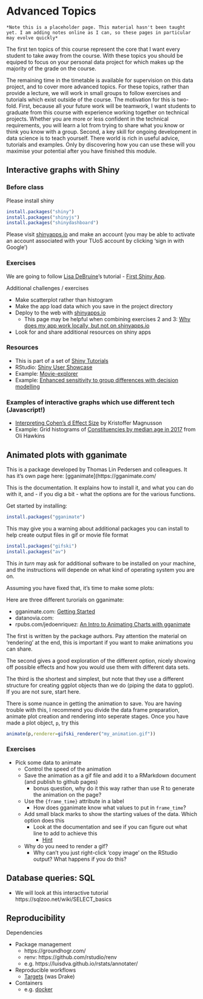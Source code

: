 # Advanced Topics {-}

```block
*Note this is a placeholder page. This material hasn't been taught yet. I am adding notes online as I can, so these pages in particular may evolve quickly*
```

The first ten topics of this course represent the core that I want every student to take away from the course. With these topics you should be equiped to focus on your personal data project for which makes up the majority of the grade on the course.

The remaining time in the timetable is available for supervision on this data project, and to cover more advanced topics. For these topics, rather than provide a lecture, we will work in small groups to follow exercises and tutorials which exist outside of the course. The motivation for this is two-fold. First, because all your future work will be teamwork, I want students to graduate from this course with experience working together on technical projects. Whether you are more or less confident in the technical requirements, you will learn a lot from trying to share what you know or think you know with a group. Second, a key skill for ongoing development in data science is to teach yourself. There world is rich in useful advice, tutorials and examples. Only by discovering how you can use these will you maximise your potential after you have finished this module.

## Interactive graphs with Shiny


### Before class

Please install shiny

```r
install.packages("shiny")
install.packages("shinyjs")
install.packages("shinydashboard")
```
    
Please visit [shinyapps.io](https://www.shinyapps.io/) and make an account (you may be able to activate an account associated with your TUoS account by clicking 'sign in with Google')


### Exercises

We are going to follow [Lisa DeBruine](https://debruine.github.io/)'s tutorial -  [First Shiny App](https://psyteachr.github.io/shiny-tutorials/01-first-app.html).

Additional challenges / exercises  

* Make scatterplot rather than histogram
* Make the app load data which you save in the project directory
* Deploy to the web with [shinyapps.io](https://www.shinyapps.io/)
  * This page may be helpful when combining exercises 2 and 3: [Why does my app work locally, but not on shinyapps.io](https://support.rstudio.com/hc/en-us/articles/229848967-Why-does-my-app-work-locally-but-not-on-shinyapps-io-)
* Look for and share additional resources on shiny apps


### Resources

* This is part of a set of [Shiny Tutorials](https://psyteachr.github.io/shiny-tutorials/index.html)
* RStudio: [Shiny User Showcase](https://shiny.rstudio.com/gallery/)
* Example: [Movie-explorer](https://shiny.rstudio.com/gallery/movie-explorer.html)
* Example: [Enhanced sensitivity to group differences with decision modelling](https://sheffield-university.shinyapps.io/decision_power/)

### Examples of interactive graphs which use different tech (Javascript!)

 * [Interpreting Cohen's d Effect Size](https://rpsychologist.com/d3/cohend/) by Kristoffer Magnusson
 * Example: Grid histograms of [Constituencies by median age in 2017](https://olihawkins.com/visualisation/14) from Oli Hawkins

## Animated plots with gganimate

This is a package developed by Thomas Lin Pedersen and colleagues. It has it's own page here:
[gganimate](https://gganimate.com/

This is the documentation. It explains how to install it, and what you can do with it, and - if you dig a bit - what the options are for the various functions.

Get started by installing:


```r
install.packages("gganimate")
```

This may give you a warning about additional packages you can install to help create output files in gif or movie file format

```r
install.packages("gifski")
install.packages("av")
```

This *in turn* may ask for additional software to be installed on your machine, and the instructions will depende on what kind of operating system you are on.

Assuming you have fixed that, it's time to make some plots:

Here are three different turorials on gganimate:

* gganimate.com: [Getting Started](https://gganimate.com/articles/gganimate.html)
* datanovia.com: [](https://www.datanovia.com/en/blog/gganimate-how-to-create-plots-with-beautiful-animation-in-r)
* rpubs.com/jedoenriquez: [An Intro to Animating Charts with gganimate](https://rpubs.com/jedoenriquez/animatingchartsintro)

The first is written by the package authors. Pay attention the material on 'rendering' at the end, this is important if you want to make animations you can share.

The second gives a good exploration of the different option, nicely showing off possible effects and how you would use them with different data sets.

The third is the shortest and simplest, but note that they use a different structure for creating ggplot objects than we do (piping the data to ggplot). If you are not sure, start here.

There is some nuance in getting the animation to save. You are having trouble with this, I recommend you divide the data frame preparation, animate plot creation and rendering into seperate stages. Once you have made a plot object, `p`, try this

```r
animate(p,renderer=gifski_renderer("my_animation.gif"))
```

### Exercises

* Pick some data to animate
  * Control the speed of the animation
  * Save the animation as a gif file and add it to a RMarkdown document (and publish to github pages)
    * bonus question, why do it this way rather than use R to generate the animation on the page?
  * Use the `{frame_time}` attribute in a label
    * How does gganimate know what values to put in `frame_time`?
  * Add small black marks to show the starting values of the data. Which option does this
    * Look at the documentation and see if you can figure out what line to add to achieve this
      * [Hint](https://gganimate.com/reference/shadow_mark.html)
  * Why do you need to render a gif? 
      * Why can't you just right-click 'copy image' on the RStudio output? What happens if you do this?

## Database queries: SQL

  * We will look at this interactive tutorial https://sqlzoo.net/wiki/SELECT_basics



## Reproducibility

Dependencies

 * Package management 
    * https://groundhogr.com/
    * renv: https://github.com/rstudio/renv
    * e.g. https://luisdva.github.io/rstats/annotater/
 * Reproducible workflows
    * [Targets](https://books.ropensci.org/targets/) (was Drake)
 * Containers
    * e.g. [docker](https://www.docker.com/)



